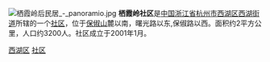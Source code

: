 {{Unreferenced|time=2021-04-16T00:46:43+00:00}}
[[File:栖霞岭后民居_-_panoramio.jpg|thumb]]
'''栖霞岭社区'''是[[中国|中国]][[浙江省|浙江省]][[杭州市|杭州市]][[西湖区_(杭州市)|西湖区]][[西湖街道_(杭州市)|西湖街道]]所辖的一个[[社区|社区]]，位于[[保俶山|保俶山]]麓以南，曙光路以东,保俶路以西。面积约2平方公里，人口约3200人。社区成立于2001年1月。

[[category:杭州市社区|西湖区]]
[[category:杭州西湖风景名胜区管委会|社区]]
{{hangzhou-stub}}